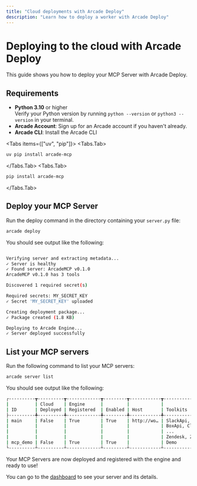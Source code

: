 ```yaml
---
title: "Cloud deployments with Arcade Deploy"
description: "Learn how to deploy a worker with Arcade Deploy"
---
```



# Deploying to the cloud with Arcade Deploy

This guide shows you how to deploy your MCP Server with Arcade Deploy.

## Requirements

- **Python 3.10** or higher <br/> Verify your Python version by running `python --version` or `python3 --version` in your terminal.
- **Arcade Account**: Sign up for an <SignupLink linkLocation="docs:custom-tools">Arcade account</SignupLink> if you haven't already.
- **Arcade CLI**: Install the Arcade CLI

<Tabs items={["uv", "pip"]}>
<Tabs.Tab>

```bash
uv pip install arcade-mcp
```

</Tabs.Tab>
<Tabs.Tab>
```bash
pip install arcade-mcp
```
</Tabs.Tab>
</Tabs>

<Steps>

## Deploy your MCP Server

Run the deploy command in the directory containing your `server.py` file:

```bash
arcade deploy
```

You should see output like the following:

```bash

Verifying server and extracting metadata...
✓ Server is healthy
✓ Found server: ArcadeMCP v0.1.0
ArcadeMCP v0.1.0 has 3 tools

Discovered 1 required secret(s)

Required secrets: MY_SECRET_KEY
✓ Secret 'MY_SECRET_KEY' uploaded

Creating deployment package...
✓ Package created (1.8 KB)

Deploying to Arcade Engine...
✓ Server deployed successfully
```

## List your MCP servers

Run the following command to list your MCP servers:

```bash
arcade server list
```

You should see output like the following:

```bash
┌----------┳----------┳-------------┳---------┳------------┳------------------┓
|          | Cloud    | Engine      |         |            |                  |
| ID       | Deployed | Registered  | Enabled | Host       | Toolkits         |
├----------╇----------╇-------------╇---------╇------------╇------------------┤
| main     | False    | True        | True    | http://wo… | SlackApi, Asana, |
|          |          |             |         |            | BoxApi, Clickup, |
|          |          |             |         |            | ...              |
|          |          |             |         |            | Zendesk, Zoom    |
| mcp_demo | False    | True        | True    |            | Demo             |
└----------┴----------┴-------------┴---------┴------------┴------------------┘
```

</Steps>

Your MCP Servers are now deployed and registered with the engine and ready to use!

You can go to the [dashboard](https://api.arcade.dev/dashboard/servers) to see your server and its details.
